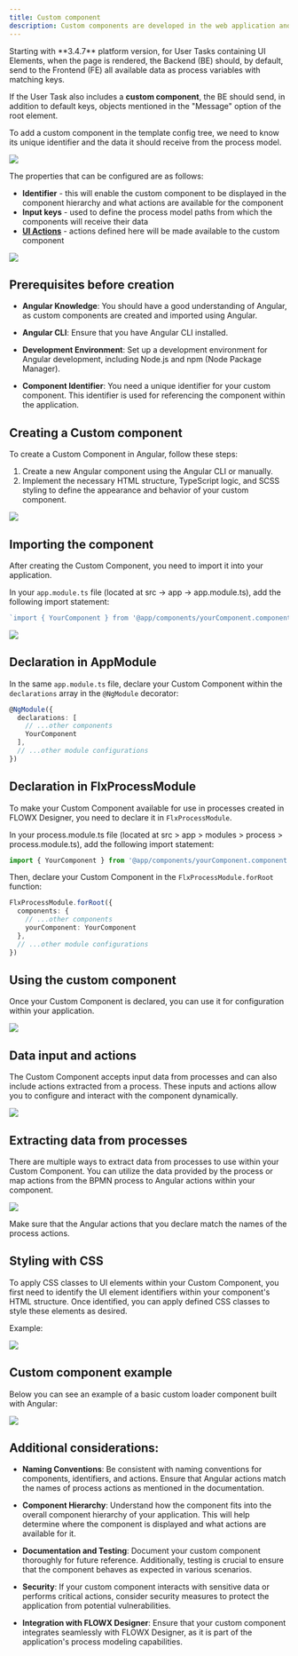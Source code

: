 ```yaml
---
title: Custom component
description: Custom components are developed in the web application and referenced here by component identifier. This will dictate where the component is displayed in the component hierarchy and what actions are available for the component.
---
```


<Warning>
Starting with **3.4.7** platform version, for User Tasks containing UI Elements, when the page is rendered, the Backend (BE) should, by default, send to the Frontend (FE) all available data as process variables with matching keys.

If the User Task also includes a **custom component**, the BE should send, in addition to default keys, objects mentioned in the "Message" option of the root element.
</Warning>

To add a custom component in the template config tree, we need to know its unique identifier and the data it should receive from the process model.

![](https://s3.eu-west-1.amazonaws.com/docx.flowx.ai/building-blocks/ui-designer/ui_designer_custom.png)

The properties that can be configured are as follows:

* **Identifier** - this will enable the custom component to be displayed in the component hierarchy and what actions are available for the component
* **Input keys** - used to define the process model paths from which the components will receive their data
* [**UI Actions**](../../ui-actions.md) - actions defined here will be made available to the custom component

![](https://s3.eu-west-1.amazonaws.com/docx.flowx.ai/building-blocks/ui-designer/ui_designer_custom_settings.png#center)


## Prerequisites before creation

* **Angular Knowledge**: You should have a good understanding of Angular, as custom components are created and imported using Angular.

* **Angular CLI**: Ensure that you have Angular CLI installed.

* **Development Environment**: Set up a development environment for Angular development, including Node.js and npm (Node Package Manager).

* **Component Identifier**: You need a unique identifier for your custom component. This identifier is used for referencing the component within the application.

## Creating a Custom component

To create a Custom Component in Angular, follow these steps:

1. Create a new Angular component using the Angular CLI or manually.
2. Implement the necessary HTML structure, TypeScript logic, and SCSS styling to define the appearance and behavior of your custom component.

![](https://s3.eu-west-1.amazonaws.com/docx.flowx.ai/release34/loader_comp.png)

## Importing the component

After creating the Custom Component, you need to import it into your application.

In your `app.module.ts` file (located at src → app → app.module.ts), add the following import statement:

```ts
`import { YourComponent } from '@app/components/yourComponent.component'`
```

![](https://s3.eu-west-1.amazonaws.com/docx.flowx.ai/release34/import_cus.gif)

## Declaration in AppModule

In the same `app.module.ts` file, declare your Custom Component within the `declarations` array in the `@NgModule` decorator:

```ts
@NgModule({
  declarations: [
    // ...other components
    YourComponent
  ],
  // ...other module configurations
})

```

## Declaration in FlxProcessModule

To make your Custom Component available for use in processes created in FLOWX Designer, you need to declare it in `FlxProcessModule`.

In your process.module.ts file (located at src > app > modules > process > process.module.ts), add the following import statement:

```ts
import { YourComponent } from '@app/components/yourComponent.component';
```

Then, declare your Custom Component in the `FlxProcessModule.forRoot` function:

```ts
FlxProcessModule.forRoot({
  components: {
    // ...other components
    yourComponent: YourComponent
  },
  // ...other module configurations
})
```

## Using the custom component

Once your Custom Component is declared, you can use it for configuration within your application. 

![](https://s3.eu-west-1.amazonaws.com/docx.flowx.ai/release34/loader_component.gif)

## Data input and actions

The Custom Component accepts input data from processes and can also include actions extracted from a process. These inputs and actions allow you to configure and interact with the component dynamically.

![](https://s3.eu-west-1.amazonaws.com/docx.flowx.ai/release34/cst_input_data.png)

## Extracting data from processes

There are multiple ways to extract data from processes to use within your Custom Component. You can utilize the data provided by the process or map actions from the BPMN process to Angular actions within your component.

![](https://s3.eu-west-1.amazonaws.com/docx.flowx.ai/release34/cst_loader_input.png)

<Warning>
Make sure that the Angular actions that you declare match the names of the process actions.
</Warning>

## Styling with CSS

To apply CSS classes to UI elements within your Custom Component, you first need to identify the UI element identifiers within your component's HTML structure. Once identified, you can apply defined CSS classes to style these elements as desired.

Example:

![](https://s3.eu-west-1.amazonaws.com/docx.flowx.ai/release34/Screenshot%202023-10-10%20at%2012.29.51.png)

## Custom component example

Below you can see an example of a basic custom loader component built with Angular:

![](https://s3.eu-west-1.amazonaws.com/docx.flowx.ai/release34/2023-10-10%2012.01.58.gif)

## Additional considerations:

* **Naming Conventions**: Be consistent with naming conventions for components, identifiers, and actions. Ensure that Angular actions match the names of process actions as mentioned in the documentation.

* **Component Hierarchy**: Understand how the component fits into the overall component hierarchy of your application. This will help determine where the component is displayed and what actions are available for it.

* **Documentation and Testing**: Document your custom component thoroughly for future reference. Additionally, testing is crucial to ensure that the component behaves as expected in various scenarios.

* **Security**: If your custom component interacts with sensitive data or performs critical actions, consider security measures to protect the application from potential vulnerabilities.

* **Integration with FLOWX Designer**: Ensure that your custom component integrates seamlessly with FLOWX Designer, as it is part of the application's process modeling capabilities.